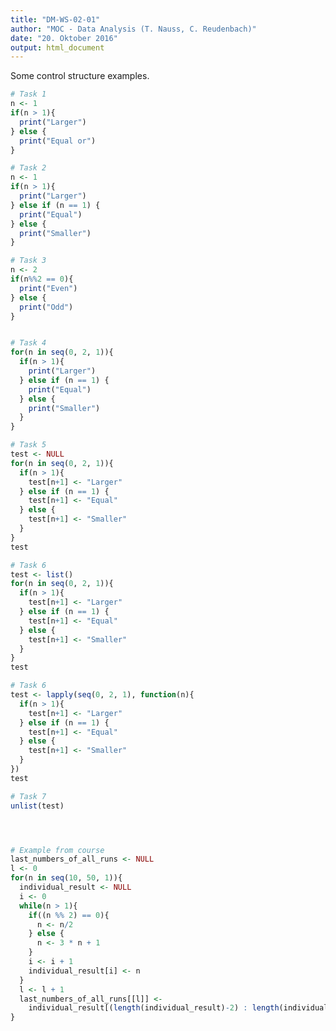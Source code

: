 ```yaml
---
title: "DM-WS-02-01"
author: "MOC - Data Analysis (T. Nauss, C. Reudenbach)"
date: "20. Oktober 2016"
output: html_document
---
```


Some control structure examples.
```r
# Task 1
n <- 1
if(n > 1){
  print("Larger")
} else {
  print("Equal or")
}

# Task 2
n <- 1
if(n > 1){
  print("Larger")
} else if (n == 1) {
  print("Equal")
} else {
  print("Smaller")
}

# Task 3
n <- 2
if(n%%2 == 0){
  print("Even")
} else {
  print("Odd")
}


# Task 4
for(n in seq(0, 2, 1)){
  if(n > 1){
    print("Larger")
  } else if (n == 1) {
    print("Equal")
  } else {
    print("Smaller")
  }
}

# Task 5
test <- NULL
for(n in seq(0, 2, 1)){
  if(n > 1){
    test[n+1] <- "Larger"
  } else if (n == 1) {
    test[n+1] <- "Equal"
  } else {
    test[n+1] <- "Smaller"
  }
}
test

# Task 6
test <- list()
for(n in seq(0, 2, 1)){
  if(n > 1){
    test[n+1] <- "Larger"
  } else if (n == 1) {
    test[n+1] <- "Equal"
  } else {
    test[n+1] <- "Smaller"
  }
}
test

# Task 6
test <- lapply(seq(0, 2, 1), function(n){
  if(n > 1){
    test[n+1] <- "Larger"
  } else if (n == 1) {
    test[n+1] <- "Equal"
  } else {
    test[n+1] <- "Smaller"
  }
})
test

# Task 7
unlist(test)




# Example from course
last_numbers_of_all_runs <- NULL
l <- 0
for(n in seq(10, 50, 1)){
  individual_result <- NULL
  i <- 0
  while(n > 1){
    if((n %% 2) == 0){
      n <- n/2
    } else {
      n <- 3 * n + 1
    }
    i <- i + 1
    individual_result[i] <- n
  }
  l <- l + 1
  last_numbers_of_all_runs[[l]] <- 
    individual_result[(length(individual_result)-2) : length(individual_result)]
}

```
